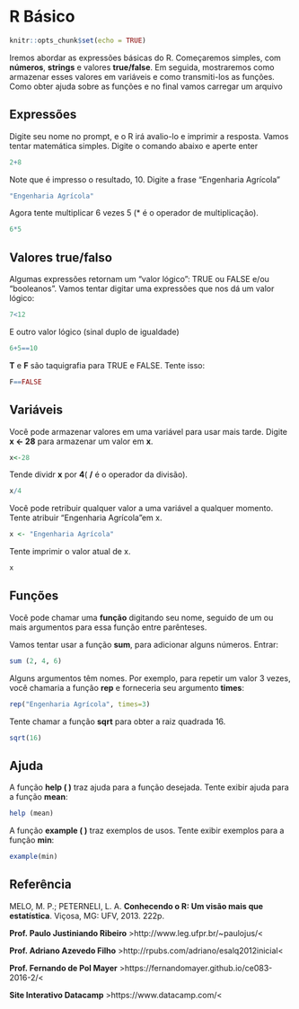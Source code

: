 # R Básico {#intro}

```r
knitr::opts_chunk$set(echo = TRUE)
```

Iremos abordar as expressões básicas do R. 
Começaremos simples, com **números**, **strings** e valores **true/false**. Em seguida, mostraremos como armazenar esses valores em variáveis e como transmiti-los as funções. Como obter ajuda sobre as funções e no final vamos carregar um arquivo

## Expressões

Digite seu nome no prompt, e o R irá avalio-lo e imprimir a resposta.
Vamos tentar matemática simples. Digite o comando abaixo e aperte enter

```r
2+8
```

Note que é impresso o resultado, 10.
Digite a frase "Engenharia Agrícola"
```r
"Engenharia Agrícola"
```

Agora tente multiplicar 6 vezes 5 (* é o operador de multiplicação).
```r
6*5
```

## Valores true/falso

Algumas expressões retornam um "valor lógico": TRUE ou FALSE e/ou  "booleanos".
Vamos tentar digitar uma expressões que nos dá um valor lógico:
```r
7<12
```

E outro valor lógico (sinal duplo de igualdade)
```r
6+5==10
```

**T** e **F** são taquigrafia para TRUE e FALSE. Tente isso:
```r
F==FALSE
```

## Variáveis

Você pode armazenar valores em uma variável para usar mais tarde. 
Digite **x <- 28** para armazenar um valor em **x**.
```r
x<-28
```

Tende dividr **x** por **4**( **/** é o operador da divisão).
```r
x/4
```

Você pode retribuir qualquer valor a uma variável a qualquer momento. 
Tente atribuir "Engenharia Agrícola"em x.
```r
x <- "Engenharia Agrícola"
```

Tente imprimir o valor atual de x.
```r
x
```

## Funções

Você pode chamar uma **função** digitando seu nome, seguido de um ou mais argumentos para essa função entre parênteses. 

Vamos tentar usar a  função **sum**, para adicionar alguns números. Entrar:

```r
sum (2, 4, 6)
```

Alguns argumentos têm nomes. Por exemplo, para repetir um valor 3 vezes, você chamaria a função **rep** e forneceria seu argumento **times**:

```r
rep("Engenharia Agrícola", times=3)
```


Tente chamar a função **sqrt**  para obter a raiz quadrada 16.
```r
sqrt(16)
```

## Ajuda
A função **help ( )** traz ajuda para a função desejada. Tente exibir ajuda para a função **mean**:
```r
help (mean)
```

A função **example ( )** traz exemplos de usos. Tente exibir exemplos para a função **min**:

```r
example(min)
```

## Referência

MELO, M. P.; PETERNELI, L. A. **Conhecendo o R: Um visão mais que estatística**. Viçosa, MG: UFV, 2013. 222p.

**Prof. Paulo Justiniando Ribeiro** >http://www.leg.ufpr.br/~paulojus/<

**Prof. Adriano Azevedo Filho** >http://rpubs.com/adriano/esalq2012inicial<

**Prof. Fernando de Pol Mayer** >https://fernandomayer.github.io/ce083-2016-2/<

**Site Interativo Datacamp** >https://www.datacamp.com/<
